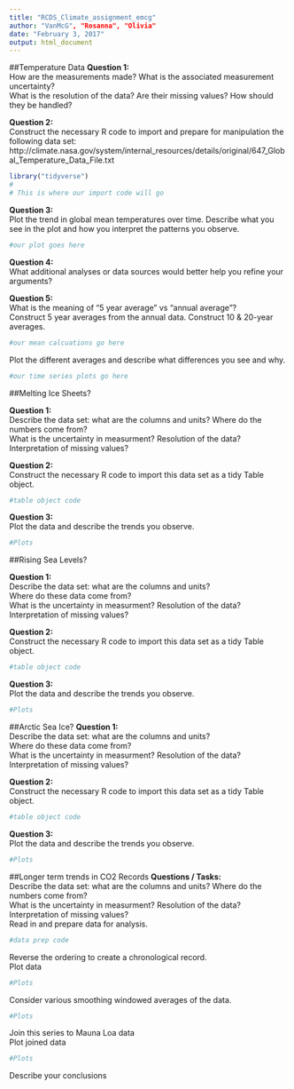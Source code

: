 ```yaml
---
title: "RCDS_Climate_assignment_emcg"
author: "VanMcG", "Rosanna", "Olivia"
date: "February 3, 2017"
output: html_document
---
```


##Temperature Data
**Question 1:**  
How are the measurements made? What is the associated measurement uncertainty?  
What is the resolution of the data?
Are their missing values? How should they be handled?

**Question 2:**   
Construct the necessary R code to import and prepare for manipulation the following data set: http://climate.nasa.gov/system/internal_resources/details/original/647_Global_Temperature_Data_File.txt

```r
library("tidyverse")
#
# This is where our import code will go
```

**Question 3:**  
Plot the trend in global mean temperatures over time. Describe what you see in the plot and how you interpret the patterns you observe.

```r
#our plot goes here
```

**Question 4:**  
What additional analyses or data sources would better help you refine your arguments?

**Question 5:**  
What is the meaning of “5 year average” vs “annual average”?  
Construct 5 year averages from the annual data. Construct 10 & 20-year averages.
```r
#our mean calcuations go here
```

Plot the different averages and describe what differences you see and why.
```r
#our time series plots go here
```


##Melting Ice Sheets?

**Question 1:**  
Describe the data set: what are the columns and units? Where do the numbers come from?  
What is the uncertainty in measurment? Resolution of the data? Interpretation of missing values?

**Question 2:**  
Construct the necessary R code to import this data set as a tidy Table object.
```r
#table object code
```

**Question 3:**  
Plot the data and describe the trends you observe.
```r
#Plots
```


##Rising Sea Levels?

**Question 1:**  
Describe the data set: what are the columns and units?  
Where do these data come from?  
What is the uncertainty in measurment? Resolution of the data? Interpretation of missing values?

**Question 2:**  
Construct the necessary R code to import this data set as a tidy Table object.
```r
#table object code
```

**Question 3:**  
Plot the data and describe the trends you observe.
```r
#Plots
```


##Arctic Sea Ice?
**Question 1:**  
Describe the data set: what are the columns and units?  
Where do these data come from?  
What is the uncertainty in measurment? Resolution of the data? Interpretation of missing values?

**Question 2:**  
Construct the necessary R code to import this data set as a tidy Table object.
```r
#table object code
```

**Question 3:**  
Plot the data and describe the trends you observe.
```r
#Plots
```


##Longer term trends in CO2 Records
**Questions / Tasks:**  
Describe the data set: what are the columns and units? Where do the numbers come from?  
What is the uncertainty in measurment? Resolution of the data? Interpretation of missing values?  
Read in and prepare data for analysis.
```r
#data prep code
```
Reverse the ordering to create a chronological record.  
Plot data
```r
#Plots
```
Consider various smoothing windowed averages of the data.
```r
#Plots
```
Join this series to Mauna Loa data  
Plot joined data
```r
#Plots
```
Describe your conclusions

